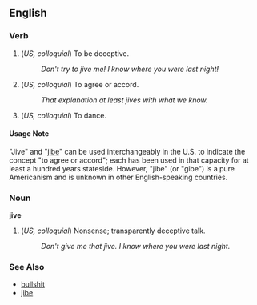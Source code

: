 ==English==

===Verb===
# (''US, colloquial'') To be deceptive.
#: ''Don't try to jive me!  I know where you were last night!''
# (''US, colloquial'') To agree or accord.
#: ''That explanation at least jives with what we know.''
# (''US, colloquial'')  To dance.

====Usage Note====
"Jive" and "[[jibe]]" can be used interchangeably in the U.S. to indicate the concept "to agree or accord"; each has been used in that capacity for at least a hundred years stateside. However, "jibe" (or "gibe") is a pure Americanism and is unknown in other English-speaking countries.

===Noun===
'''jive'''

# (''US, colloquial'') Nonsense; transparently deceptive talk.
#: ''Don't give me that jive.  I know where you were last night.''

===See Also===

*[[bullshit]]
*[[jibe]]